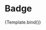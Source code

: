 

<Meta title="Recipes/TextBanner" component={TextBanner} />

# Badge

<Canvas>
  <Story
    name="Overview"
    args={{
      layout: "left",
      heading: "Pomóż nam pomagać",
      subtitle: "FUNDACJA STERCZĄCE USZY",
      description:
        "Nasi podopieczni czekają na Twoją pomoc. Nowy dom, wsparcie finansowe, spacery, pełna miska, opieka lekarza to tylko niektóre formy wsparcia. Jeżeli chcesz czynić dobro sprawdz, co możesz zrobić.",
    }}
  >
    {Template.bind()}
  </Story>
</Canvas>

<ArgsTable />

